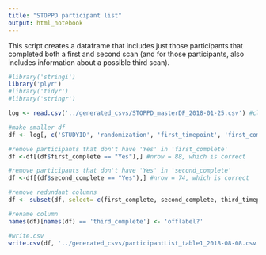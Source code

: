 ```yaml
---
title: "STOPPD participant list"
output: html_notebook
---
```


This script creates a dataframe that includes just those participants that completed both a first and second scan (and for those participants, also includes information about a possible third scan).

```r

#library('stringi')
library('plyr')
#library('tidyr')
#library('stringr')

log <- read.csv('../generated_csvs/STOPPD_masterDF_2018-01-25.csv') #clean spreadsheet created by nc

```

```r

#make smaller df
df <- log[, c('STUDYID', 'randomization', 'first_timepoint', 'first_complete', 'second_timepoint', 'second_complete', 'third_timepoint', 'third_complete')]

#remove participants that don't have 'Yes' in 'first_complete'
df <-df[(df$first_complete == "Yes"),] #nrow = 88, which is correct

#remove participants that don't have 'Yes' in 'second_complete'
df <-df[(df$second_complete == "Yes"),] #nrow = 74, which is correct

#remove redundant columns
df <- subset(df, select=-c(first_complete, second_complete, third_timepoint))

#rename column
names(df)[names(df) == 'third_complete'] <- 'offlabel?'

#write.csv
write.csv(df, '../generated_csvs/participantList_table1_2018-08-08.csv', row.names=FALSE)

```

